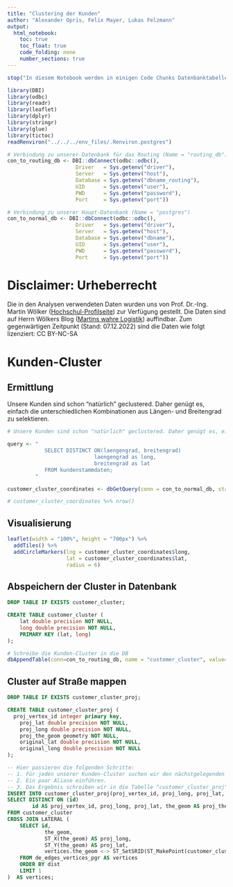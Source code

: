 ```yaml
---
title: "Clustering der Kunden"
author: "Alexander Opris, Felix Mayer, Lukas Felzmann"
output:
  html_notebook:
    toc: true
    toc_float: true
    code_folding: none
    number_sections: true
---
```


```r
stop("In diesem Notebook werden in einigen Code Chunks Datenbanktabellen neu befüllt. Diese Stop-Anweisung soll verhindern, dass die Chunks versehentlich bei einem 'Run All' ausgeführt und somit unbeabsichtigte Änderungen an der Datenbank vorgenommen werden.")
```


```r
library(DBI)
library(odbc)
library(readr)
library(leaflet)
library(dplyr)
library(stringr)
library(glue)
library(tictoc)
readRenviron("../../../env_files/.Renviron.postgres")
```

```r
# Verbindung zu unserer Datenbank für das Routing (Name = "routing_db")
con_to_routing_db <- DBI::dbConnect(odbc::odbc(),
                      Driver   = Sys.getenv("driver"),
                      Server   = Sys.getenv("host"),
                      Database = Sys.getenv("dbname_routing"),
                      UID      = Sys.getenv("user"),
                      PWD      = Sys.getenv("password"),
                      Port     = Sys.getenv("port"))

# Verbindung zu unserer Haupt-Datenbank (Name = "postgres")
con_to_normal_db <- DBI::dbConnect(odbc::odbc(),
                      Driver   = Sys.getenv("driver"),
                      Server   = Sys.getenv("host"),
                      Database = Sys.getenv("dbname"),
                      UID      = Sys.getenv("user"),
                      PWD      = Sys.getenv("password"),
                      Port     = Sys.getenv("port"))
```


# Disclaimer: Urheberrecht
Die in den Analysen verwendeten Daten wurden uns von Prof. Dr.-Ing. Martin Wölker ([Hochschul-Profilseite](https://www.hs-kl.de/hochschule/profil/personenverzeichnis/detailanzeige-personen/person/martin-woelker)) zur Verfügung gestellt. Die Daten sind auf Herrn Wölkers Blog ([Martins wahre Logistik](https://martins-wahre-logistik.blogspot.com/2022/10/logistics-case-studies-der-lieferschein.html)) auffindbar. Zum gegenwärtigen Zeitpunkt (Stand: 07.12.2022) sind die Daten wie folgt lizenziert: CC BY-NC-SA





# Kunden-Cluster
## Ermittlung
Unsere Kunden sind schon "natürlich" geclustered. Daher genügt es, einfach die unterschiedlichen Kombinationen aus Längen- und Breitengrad zu selektieren.
```r
# Unsere Kunden sind schon "natürlich" geclustered. Daher genügt es, einfach die unterschiedlichen Kombinationen aus Längen- und Breitengrad zu selektieren.

query <- "
            SELECT DISTINCT ON(laengengrad, breitengrad) 
          					laengengrad as long,
          					breitengrad as lat
            FROM kundenstammdaten;
         "

customer_cluster_coordinates <- dbGetQuery(conn = con_to_normal_db, statement = query)
```


```r
# customer_cluster_coordinates %>% nrow()
```

## Visualisierung
```r
leaflet(width = "100%", height = "700px") %>%
  addTiles() %>% 
  addCircleMarkers(lng = customer_cluster_coordinates$long,
                   lat = customer_cluster_coordinates$lat,
                   radius = 6)
```


## Abspeichern der Cluster in Datenbank
```sql
DROP TABLE IF EXISTS customer_cluster;

CREATE TABLE customer_cluster (
	lat double precision NOT NULL,
	long double precision NOT NULL,
	PRIMARY KEY (lat, long)
);
```

```r
# Schreibe die Kunden-Cluster in die DB
dbAppendTable(conn=con_to_routing_db, name = "customer_cluster", value=customer_cluster_coordinates)
```


## Cluster auf Straße mappen
```sql
DROP TABLE IF EXISTS customer_cluster_proj;

CREATE TABLE customer_cluster_proj (
  proj_vertex_id integer primary key,
	proj_lat double precision NOT NULL,
	proj_long double precision NOT NULL,
	proj_the_geom geometry NOT NULL,
	original_lat double precision NOT NULL,
	original_long double precision NOT NULL
);
```

```sql
-- Hier passieren die folgenden Schritte:
-- 1. Für jeden unserer Kunden-Cluster suchen wir den nächstgelegenden Knoten aus unserer routing_db.
-- 2. Ein paar Aliase einführen.
-- 3. Das Ergebnis schreiben wir in die Tabelle "customer_cluster_proj"
INSERT INTO customer_cluster_proj(proj_vertex_id, proj_long, proj_lat, proj_the_geom, original_lat, original_long)
SELECT DISTINCT ON (id)
        id AS proj_vertex_id, proj_long, proj_lat, the_geom AS proj_the_geom, lat AS original_lat, long AS original_long
FROM customer_cluster
CROSS JOIN LATERAL (
	SELECT id,
			the_geom,
			ST_X(the_geom) AS proj_long,
			ST_Y(the_geom) AS proj_lat,
			vertices.the_geom <-> ST_SetSRID(ST_MakePoint(customer_cluster.long, customer_cluster.lat), 4326) AS dist
	FROM de_edges_vertices_pgr AS vertices
	ORDER BY dist
	LIMIT 1
)  AS vertices;
```


